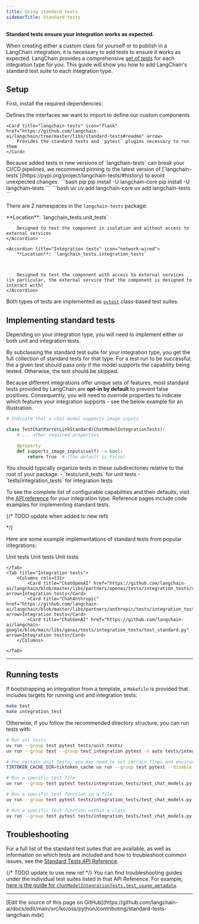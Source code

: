 ```yaml
---
title: Using standard tests
sidebarTitle: Standard tests
---
```


**Standard tests ensure your integration works as expected.**

When creating either a custom class for yourself or to publish in a LangChain integration, it is necessary to add tests to ensure it works as expected. LangChain provides a comprehensive [set of tests](https://pypi.org/project/langchain-tests/) for each integration type for you. This guide will show you how to add LangChain's standard test suite to each integration type.

## Setup

First, install the required dependencies:

<CardGroup cols={2}>
    <Card title="langchain-core" icon="cube" href="https://github.com/langchain-ai/langchain/tree/master/libs/core#readme" arrow>
        Defines the interfaces we want to import to define our custom components
    </Card>

    <Card title="langchain-tests" icon="flask" href="https://github.com/langchain-ai/langchain/tree/master/libs/standard-tests#readme" arrow>
        Provides the standard tests and `pytest` plugins necessary to run them
    </Card>
</CardGroup>



<Warning>
    Because added tests in new versions of `langchain-tests` can break your CI/CD pipelines, we recommend pinning to the latest version of [`langchain-tests`](https://pypi.org/project/langchain-tests/#history) to avoid unexpected changes.
</Warning>


<CodeGroup>
    ```bash pip
    pip install -U langchain-core
    pip install -U langchain-tests
    ```
    ```bash uv
    uv add langchain-core
    uv add langchain-tests
    ```
</CodeGroup>




There are 2 namespaces in the `langchain-tests` package:

<AccordionGroup>
    <Accordion title="Unit tests" icon="gear">
        **Location**: `langchain_tests.unit_tests`



        Designed to test the component in isolation and without access to external services
    </Accordion>

    <Accordion title="Integration tests" icon="network-wired">
        **Location**: `langchain_tests.integration_tests`



        Designed to test the component with access to external services (in particular, the external service that the component is designed to interact with)
    </Accordion>
</AccordionGroup>

Both types of tests are implemented as [`pytest`](https://docs.pytest.org/en/stable/) class-based test suites.


## Implementing standard tests

Depending on your integration type, you will need to implement either or both unit and integration tests.

By subclassing the standard test suite for your integration type, you get the full collection of standard tests for that type. For a test run to be successful, the a given test should pass only if the model supports the capability being tested. Otherwise, the test should be skipped.

Because different integrations offer unique sets of features, most standard tests provided by LangChain are **opt-in by default** to prevent false positives. Consequently, you will need to override properties to indicate which features your integration supports - see the below example for an illustration.

```python tests/integration_tests/test_standard.py
# Indicate that a chat model supports image inputs

class TestChatParrotLinkStandard(ChatModelIntegrationTests):
    # ... other required properties

    @property
    def supports_image_inputs(self) -> bool:
        return True  # (The default is False)
```



<Note>
    You should typically organize tests in these subdirectories relative to the root of your package:
    - `tests/unit_tests` for unit tests
    - `tests/integration_tests` for integration tests
</Note>

To see the complete list of configurable capabilities and their defaults, visit the [API reference](https://reference.langchain.com/python) for your integration type. Reference pages include code examples for implementing standard tests.




{/*
TODO update when added to new refs
<Columns cols={2}>
    <Card title="Unit tests" href="https://python.langchain.com/api_reference/standard_tests/unit_tests.html" icon="gear" arrow />
    <Card title="Integration tests" href="https://python.langchain.com/api_reference/standard_tests/integration_tests.html" icon="network-wired" arrow />
</Columns>

 */}

Here are some example implementations of standard tests from popular integrations:

<Tabs>
    <Tab title="Unit tests">
        <Columns cols={3}>
            <Card title="ChatOpenAI" href="https://github.com/langchain-ai/langchain/blob/master/libs/partners/openai/tests/unit_tests/chat_models/test_base_standard.py" arrow>Unit tests</Card>
            <Card title="ChatAnthropic" href="https://github.com/langchain-ai/langchain/blob/master/libs/partners/anthropic/tests/unit_tests/test_standard.py" arrow>Unit tests</Card>
            <Card title="ChatGenAI" href="https://github.com/langchain-ai/langchain-google/blob/main/libs/genai/tests/unit_tests/test_standard.py" arrow>Unit tests</Card>
        </Columns>

    </Tab>
    <Tab title="Integration tests">
        <Columns cols={3}>
            <Card title="ChatOpenAI" href="https://github.com/langchain-ai/langchain/blob/master/libs/partners/openai/tests/integration_tests/chat_models/test_base_standard.py" arrow>Integration tests</Card>
            <Card title="ChatAnthropic" href="https://github.com/langchain-ai/langchain/blob/master/libs/partners/anthropic/tests/integration_tests/test_standard.py" arrow>Integration tests</Card>
            <Card title="ChatGenAI" href="https://github.com/langchain-ai/langchain-google/blob/main/libs/genai/tests/integration_tests/test_standard.py" arrow>Integration tests</Card>
        </Columns>

    </Tab>
</Tabs>

---

## Running tests

If bootstrapping an integration from a template, a `Makefile` is provided that includes targets for running unit and integration tests:

```bash
make test
make integration_test
```

Otherwise, if you follow the recommended directory structure, you can run tests with:

```bash
# Run all tests
uv run --group test pytest tests/unit_tests/
uv run --group test --group test_integration pytest -n auto tests/integration_tests/

# For certain unit tests, you may need to set certain flags and environment variables:
TIKTOKEN_CACHE_DIR=tiktoken_cache uv run --group test pytest --disable-socket --allow-unix-socket tests/unit_tests/

# Run a specific test file
uv run --group test pytest tests/integration_tests/test_chat_models.py

# Run a specific test function in a file
uv run --group test pytest tests/integration_tests/test_chat_models.py::test_chat_completions

# Run a specific test function within a class
uv run --group test pytest tests/integration_tests/test_chat_models.py::TestChatParrotLinkIntegration::test_chat_completions
```



## Troubleshooting

For a full list of the standard test suites that are available, as well as information on which tests are included and how to troubleshoot common issues, see the [Standard Tests API Reference](https://python.langchain.com/api_reference/standard_tests/index.html).

{/* TODO update to use new ref */}
You can find troubleshooting guides under the individual test suites listed in that API Reference. For example, [here is the guide for `ChatModelIntegrationTests.test_usage_metadata`](https://python.langchain.com/api_reference/standard_tests/integration_tests/langchain_tests.integration_tests.chat_models.ChatModelIntegrationTests.html#langchain_tests.integration_tests.chat_models.ChatModelIntegrationTests.test_usage_metadata).

---

<Callout icon="pen-to-square" iconType="regular">
  [Edit the source of this page on GitHub](https://github.com/langchain-ai/docs/edit/main/src/ko/oss/python/contributing/standard-tests-langchain.mdx)
</Callout>
